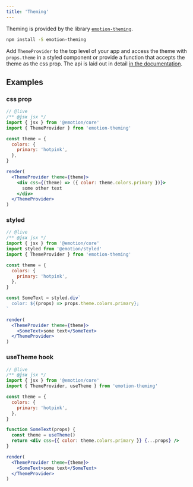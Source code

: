 ```yaml
---
title: 'Theming'
---
```


Theming is provided by the library [`emotion-theming`](https://emotion.sh/docs/emotion-theming).

```bash
npm install -S emotion-theming
```

Add `ThemeProvider` to the top level of your app and access the theme with `props.theme` in a styled component or provide a function that accepts the theme as the css prop. The api is laid out in detail [in the documentation](https://emotion.sh/docs/emotion-theming).

## Examples

### css prop

```jsx
// @live
/** @jsx jsx */
import { jsx } from '@emotion/core'
import { ThemeProvider } from 'emotion-theming'

const theme = {
  colors: {
    primary: 'hotpink',
  },
}

render(
  <ThemeProvider theme={theme}>
    <div css={(theme) => ({ color: theme.colors.primary })}>
      some other text
    </div>
  </ThemeProvider>
)
```

### styled

```jsx
// @live
/** @jsx jsx */
import { jsx } from '@emotion/core'
import styled from '@emotion/styled'
import { ThemeProvider } from 'emotion-theming'

const theme = {
  colors: {
    primary: 'hotpink',
  },
}

const SomeText = styled.div`
  color: ${(props) => props.theme.colors.primary};
`

render(
  <ThemeProvider theme={theme}>
    <SomeText>some text</SomeText>
  </ThemeProvider>
)
```

### useTheme hook

```jsx
// @live
/** @jsx jsx */
import { jsx } from '@emotion/core'
import { ThemeProvider, useTheme } from 'emotion-theming'

const theme = {
  colors: {
    primary: 'hotpink',
  },
}

function SomeText(props) {
  const theme = useTheme()
  return <div css={{ color: theme.colors.primary }} {...props} />
}

render(
  <ThemeProvider theme={theme}>
    <SomeText>some text</SomeText>
  </ThemeProvider>
)
```
